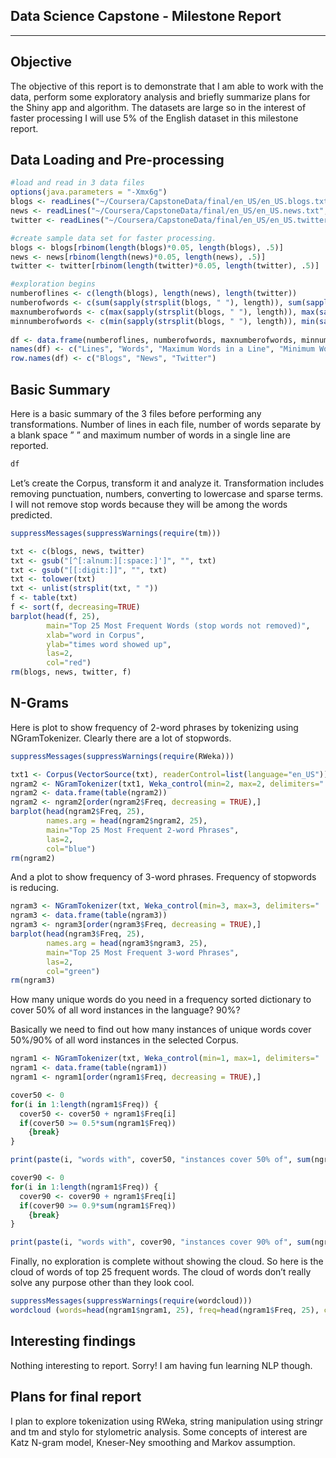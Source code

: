 Data Science Capstone - Milestone Report
---------
---------

Objective
---------
The objective of this report is to demonstrate that I am able to work with the data, perform some exploratory analysis and briefly summarize plans for the Shiny app and algorithm. The datasets are large so in the interest of faster processing I will use 5% of the English dataset in this milestone report.

Data Loading and Pre-processing
---------
```r
#load and read in 3 data files
options(java.parameters = "-Xmx6g")
blogs <- readLines("~/Coursera/CapstoneData/final/en_US/en_US.blogs.txt", skipNul=TRUE, n=15000) #original Blogs file
news <- readLines("~/Coursera/CapstoneData/final/en_US/en_US.news.txt", skipNul=TRUE, n=15000) #original News file
twitter <- readLines("~/Coursera/CapstoneData/final/en_US/en_US.twitter.txt", skipNul=TRUE, n=15000) #original Twitter file

#create sample data set for faster processing.
blogs <- blogs[rbinom(length(blogs)*0.05, length(blogs), .5)]
news <- news[rbinom(length(news)*0.05, length(news), .5)]
twitter <- twitter[rbinom(length(twitter)*0.05, length(twitter), .5)]

#exploration begins
numberoflines <- c(length(blogs), length(news), length(twitter))
numberofwords <- c(sum(sapply(strsplit(blogs, " "), length)), sum(sapply(strsplit(news, " "), length)), sum(sapply(strsplit(twitter, " "), length)))
maxnumberofwords <- c(max(sapply(strsplit(blogs, " "), length)), max(sapply(strsplit(news, " "), length)), max(sapply(strsplit(twitter, " "), length)))
minnumberofwords <- c(min(sapply(strsplit(blogs, " "), length)), min(sapply(strsplit(news, " "), length)), min(sapply(strsplit(twitter, " "), length)))
                      
df <- data.frame(numberoflines, numberofwords, maxnumberofwords, minnumberofwords)
names(df) <- c("Lines", "Words", "Maximum Words in a Line", "Minimum Words in a Line")
row.names(df) <- c("Blogs", "News", "Twitter")

```

Basic Summary
----------

Here is a basic summary of the 3 files before performing any transformations. Number of lines in each file, number of words separate by a blank space " " and maximum number of words in a single line are reported.

```r
df
```

Let's create the Corpus, transform it and analyze it. Transformation includes removing punctuation, numbers, converting to lowercase and sparse terms. I will not remove stop words because they will be among the words predicted. 

```r
suppressMessages(suppressWarnings(require(tm)))

txt <- c(blogs, news, twitter)
txt <- gsub("[^[:alnum:][:space:]']", "", txt)
txt <- gsub("[[:digit:]]", "", txt)
txt <- tolower(txt)
txt <- unlist(strsplit(txt, " "))
f <- table(txt)
f <- sort(f, decreasing=TRUE)
barplot(head(f, 25), 
        main="Top 25 Most Frequent Words (stop words not removed)",
        xlab="word in Corpus",
        ylab="times word showed up",
        las=2,
        col="red")
rm(blogs, news, twitter, f)
```

N-Grams
-------------

Here is plot to show frequency of 2-word phrases by tokenizing using NGramTokenizer. Clearly there are a lot of stopwords.

```r
suppressMessages(suppressWarnings(require(RWeka)))

txt1 <- Corpus(VectorSource(txt), readerControl=list(language="en_US"))
ngram2 <- NGramTokenizer(txt1, Weka_control(min=2, max=2, delimiters=" .,;:?!"))
ngram2 <- data.frame(table(ngram2))
ngram2 <- ngram2[order(ngram2$Freq, decreasing = TRUE),]
barplot(head(ngram2$Freq, 25), 
        names.arg = head(ngram2$ngram2, 25),
        main="Top 25 Most Frequent 2-word Phrases",
        las=2,
        col="blue")
rm(ngram2)
```

And a plot to show frequency of 3-word phrases. Frequency of stopwords is reducing.

```r

ngram3 <- NGramTokenizer(txt, Weka_control(min=3, max=3, delimiters=" .,;:?!"))
ngram3 <- data.frame(table(ngram3))
ngram3 <- ngram3[order(ngram3$Freq, decreasing = TRUE),]
barplot(head(ngram3$Freq, 25), 
        names.arg = head(ngram3$ngram3, 25),
        main="Top 25 Most Frequent 3-word Phrases",
        las=2,
        col="green")
rm(ngram3)
```

How many unique words do you need in a frequency sorted dictionary to cover 50% of all word instances in the language? 90%?

Basically we need to find out how many instances of unique words cover 50%/90% of all word instances in the selected Corpus.

```r

ngram1 <- NGramTokenizer(txt, Weka_control(min=1, max=1, delimiters=" .,;:?!"))
ngram1 <- data.frame(table(ngram1))
ngram1 <- ngram1[order(ngram1$Freq, decreasing = TRUE),]

cover50 <- 0
for(i in 1:length(ngram1$Freq)) {
  cover50 <- cover50 + ngram1$Freq[i]
  if(cover50 >= 0.5*sum(ngram1$Freq))
    {break}
}

print(paste(i, "words with", cover50, "instances cover 50% of", sum(ngram1$Freq), "words in the Corpus."))

cover90 <- 0
for(i in 1:length(ngram1$Freq)) {
  cover90 <- cover90 + ngram1$Freq[i]
  if(cover90 >= 0.9*sum(ngram1$Freq))
    {break}
}

print(paste(i, "words with", cover90, "instances cover 90% of", sum(ngram1$Freq), "words in the Corpus."))

```

Finally, no exploration is complete without showing the cloud. So here is the cloud of words of top 25 frequent words. The cloud of words don't really solve any purpose other than they look cool.

```r
suppressMessages(suppressWarnings(require(wordcloud)))
wordcloud (words=head(ngram1$ngram1, 25), freq=head(ngram1$Freq, 25), colors=brewer.pal(8, "Dark2"), scale=c(5, 0.10))
```


Interesting findings
-----------
Nothing interesting to report. Sorry! I am having fun learning NLP though.

Plans for final report
-----------
I plan to explore tokenization using RWeka, string manipulation using stringr and tm and stylo for stylometric analysis. Some concepts of interest are Katz N-gram model, Kneser-Ney smoothing and Markov assumption.
